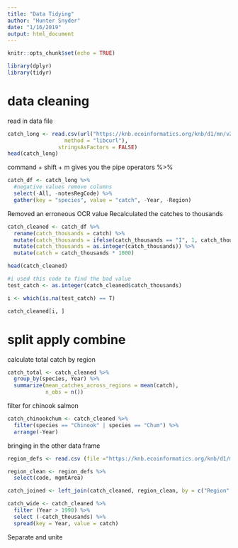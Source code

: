 ```yaml
---
title: "Data Tidying"
author: "Hunter Snyder"
date: "1/16/2019"
output: html_document
---
```


```r
knitr::opts_chunk$set(echo = TRUE)
```

```r
library(dplyr)
library(tidyr)
```



# data cleaning
read in data file 
```r
catch_long <- read.csv(url("https://knb.ecoinformatics.org/knb/d1/mn/v2/object/df35b.302.1",
                  method = "libcurl"),
                stringsAsFactors = FALSE)
head(catch_long)
```

 command + shift + m gives you the pipe operators %>% 

 
```r

catch_df <- catch_long %>%
  #negative values remove columns
  select(-All, -notesRegCode) %>% 
  gather(key = "species", value = "catch", -Year, -Region)

```


Removed an erroneous OCR value
Recalculated the catches to thousands

```r
catch_cleaned <- catch_df %>%
  rename(catch_thousands = catch) %>%
  mutate(catch_thousands = ifelse(catch_thousands == "I", 1, catch_thousands)) %>%
  mutate(catch_thousands = as.integer(catch_thousands)) %>%  
  mutate(catch = catch_thousands * 1000)

head(catch_cleaned)
```

```r

#i used this code to find the bad value
test_catch <- as.integer(catch_cleaned$catch_thousands)

i <- which(is.na(test_catch) == T)

catch_cleaned[i, ]
```


# split apply combine

calculate total catch by region 

```r
catch_total <- catch_cleaned %>% 
  group_by(species, Year) %>% 
  summarize(mean_catches_across_regions = mean(catch),
            n_obs = n())
```

filter for chinook salmon 

```r
catch_chinookchum <- catch_cleaned %>% 
  filter(species == "Chinook" | species == "Chum") %>% 
  arrange(-Year)
```

bringing in the other data frame  
```r
region_defs <- read.csv (file ="https://knb.ecoinformatics.org/knb/d1/mn/v2/object/df35b.303.1", stringsAsFactors = FALSE)

region_clean <- region_defs %>% 
  select(code, mgmtArea)

catch_joined <- left_join(catch_cleaned, region_clean, by = c("Region" = "code"))
```

```r
catch_wide <- catch_cleaned %>%
  filter (Year > 1990) %>% 
  select (-catch_thousands) %>% 
  spread(key = Year, value = catch)
```

Separate and unite

```r

```


